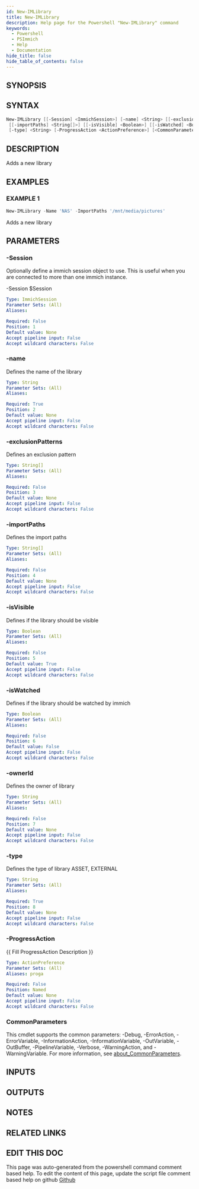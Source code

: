 ```yaml
---
id: New-IMLibrary
title: New-IMLibrary
description: Help page for the Powershell "New-IMLibrary" command
keywords:
  - Powershell
  - PSImmich
  - Help
  - Documentation
hide_title: false
hide_table_of_contents: false
---
```


## SYNOPSIS

## SYNTAX

```powershell
New-IMLibrary [[-Session] <ImmichSession>] [-name] <String> [[-exclusionPatterns] <String[]>]
 [[-importPaths] <String[]>] [[-isVisible] <Boolean>] [[-isWatched] <Boolean>] [[-ownerId] <String>]
 [-type] <String> [-ProgressAction <ActionPreference>] [<CommonParameters>]
```

## DESCRIPTION

Adds a new library

## EXAMPLES

### EXAMPLE 1

```powershell
New-IMLibrary -Name 'NAS' -ImportPaths '/mnt/media/pictures'
```

Adds a new library

## PARAMETERS

### -Session

Optionally define a immich session object to use.
This is useful when you are connected to more than one immich instance.

-Session $Session

```yaml
Type: ImmichSession
Parameter Sets: (All)
Aliases:

Required: False
Position: 1
Default value: None
Accept pipeline input: False
Accept wildcard characters: False
```

### -name

Defines the name of the library

```yaml
Type: String
Parameter Sets: (All)
Aliases:

Required: True
Position: 2
Default value: None
Accept pipeline input: False
Accept wildcard characters: False
```

### -exclusionPatterns

Defines an exclusion pattern

```yaml
Type: String[]
Parameter Sets: (All)
Aliases:

Required: False
Position: 3
Default value: None
Accept pipeline input: False
Accept wildcard characters: False
```

### -importPaths

Defines the import paths

```yaml
Type: String[]
Parameter Sets: (All)
Aliases:

Required: False
Position: 4
Default value: None
Accept pipeline input: False
Accept wildcard characters: False
```

### -isVisible

Defines if the library should be visible

```yaml
Type: Boolean
Parameter Sets: (All)
Aliases:

Required: False
Position: 5
Default value: True
Accept pipeline input: False
Accept wildcard characters: False
```

### -isWatched

Defines if the library should be watched by immich

```yaml
Type: Boolean
Parameter Sets: (All)
Aliases:

Required: False
Position: 6
Default value: False
Accept pipeline input: False
Accept wildcard characters: False
```

### -ownerId

Defines the owner of library

```yaml
Type: String
Parameter Sets: (All)
Aliases:

Required: False
Position: 7
Default value: None
Accept pipeline input: False
Accept wildcard characters: False
```

### -type

Defines the type of library ASSET, EXTERNAL

```yaml
Type: String
Parameter Sets: (All)
Aliases:

Required: True
Position: 8
Default value: None
Accept pipeline input: False
Accept wildcard characters: False
```

### -ProgressAction

\{\{ Fill ProgressAction Description \}\}

```yaml
Type: ActionPreference
Parameter Sets: (All)
Aliases: proga

Required: False
Position: Named
Default value: None
Accept pipeline input: False
Accept wildcard characters: False
```

### CommonParameters

This cmdlet supports the common parameters: -Debug, -ErrorAction, -ErrorVariable, -InformationAction, -InformationVariable, -OutVariable, -OutBuffer, -PipelineVariable, -Verbose, -WarningAction, and -WarningVariable. For more information, see [about_CommonParameters](http://go.microsoft.com/fwlink/?LinkID=113216).

## INPUTS

## OUTPUTS

## NOTES

## RELATED LINKS

## EDIT THIS DOC 

This page was auto-generated from the powershell command comment based help. To edit the content of this page, update the script file comment based help on github [Github](https://github.com/hanpq/PSImmich)
